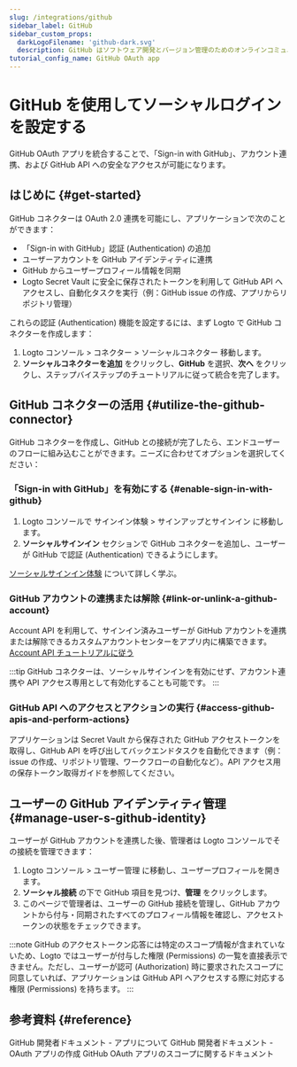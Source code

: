 ```yaml
---
slug: /integrations/github
sidebar_label: GitHub
sidebar_custom_props:
  darkLogoFilename: 'github-dark.svg'
  description: GitHub はソフトウェア開発とバージョン管理のためのオンラインコミュニティです。
tutorial_config_name: GitHub OAuth app
---
```




# GitHub を使用してソーシャルログインを設定する

GitHub OAuth アプリを統合することで、「Sign-in with GitHub」、アカウント連携、および GitHub API への安全なアクセスが可能になります。

<GuideTip />

## はじめに \{#get-started}

GitHub コネクターは OAuth 2.0 連携を可能にし、アプリケーションで次のことができます：

- 「Sign-in with GitHub」認証 (Authentication) の追加
- ユーザーアカウントを GitHub アイデンティティに連携
- GitHub からユーザープロフィール情報を同期
- Logto Secret Vault に安全に保存されたトークンを利用して GitHub API へアクセスし、自動化タスクを実行（例：GitHub issue の作成、アプリからリポジトリ管理）

これらの認証 (Authentication) 機能を設定するには、まず Logto で GitHub コネクターを作成します：

1. <CloudLink to="/connectors/social">
     Logto コンソール > コネクター > ソーシャルコネクター
   </CloudLink>
   移動します。
2. **ソーシャルコネクターを追加** をクリックし、**GitHub** を選択、**次へ** をクリックし、ステップバイステップのチュートリアルに従って統合を完了します。

<Integration />

## GitHub コネクターの活用 \{#utilize-the-github-connector}

GitHub コネクターを作成し、GitHub との接続が完了したら、エンドユーザーのフローに組み込むことができます。ニーズに合わせてオプションを選択してください：

### 「Sign-in with GitHub」を有効にする \{#enable-sign-in-with-github}

1. Logto コンソールで <CloudLink to="/sign-in-experience/sign-up-and-sign-in">サインイン体験 > サインアップとサインイン</CloudLink> に移動します。
2. **ソーシャルサインイン** セクションで GitHub コネクターを追加し、ユーザーが GitHub で認証 (Authentication) できるようにします。

[ソーシャルサインイン体験](/end-user-flows/sign-up-and-sign-in/social-sign-in) について詳しく学ぶ。

### GitHub アカウントの連携または解除 \{#link-or-unlink-a-github-account}

Account API を利用して、サインイン済みユーザーが GitHub アカウントを連携または解除できるカスタムアカウントセンターをアプリ内に構築できます。[Account API チュートリアルに従う](/end-user-flows/account-settings/by-account-api#link-a-new-social-connection)

:::tip
GitHub コネクターは、ソーシャルサインインを有効にせず、アカウント連携や API アクセス専用として有効化することも可能です。
:::

### GitHub API へのアクセスとアクションの実行 \{#access-github-apis-and-perform-actions}

アプリケーションは Secret Vault から保存された GitHub アクセストークンを取得し、GitHub API を呼び出してバックエンドタスクを自動化できます（例：issue の作成、リポジトリ管理、ワークフローの自動化など）。API アクセス用の保存トークン取得ガイドを参照してください。

## ユーザーの GitHub アイデンティティ管理 \{#manage-user-s-github-identity}

ユーザーが GitHub アカウントを連携した後、管理者は Logto コンソールでその接続を管理できます：

1. <CloudLink to="/users">Logto コンソール > ユーザー管理</CloudLink>
   に移動し、ユーザープロフィールを開きます。
2. **ソーシャル接続** の下で GitHub 項目を見つけ、**管理** をクリックします。
3. このページで管理者は、ユーザーの GitHub 接続を管理し、GitHub アカウントから付与・同期されたすべてのプロフィール情報を確認し、アクセストークンの状態をチェックできます。

:::note
GitHub のアクセストークン応答には特定のスコープ情報が含まれていないため、Logto ではユーザーが付与した権限 (Permissions) の一覧を直接表示できません。ただし、ユーザーが認可 (Authorization) 時に要求されたスコープに同意していれば、アプリケーションは GitHub API へアクセスする際に対応する権限 (Permissions) を持ちます。
:::

## 参考資料 \{#reference}

<Url href="https://docs.github.com/en/developers/apps/getting-started-with-apps/about-apps">
  GitHub 開発者ドキュメント - アプリについて
</Url>

<Url href="https://docs.github.com/en/developers/apps/building-oauth-apps/creating-an-oauth-app">
  GitHub 開発者ドキュメント - OAuth アプリの作成
</Url>

<Url href="https://docs.github.com/en/apps/oauth-apps/building-oauth-apps/scopes-for-oauth-apps">
  GitHub OAuth アプリのスコープに関するドキュメント
</Url>
